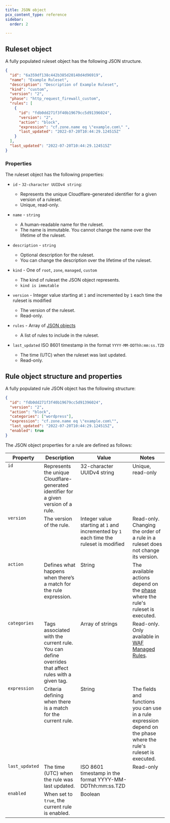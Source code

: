 ```yaml
---
title: JSON object
pcx_content_type: reference
sidebar:
  order: 2

---
```


## Ruleset object

A fully populated ruleset object has the following JSON structure.

```json
{
  "id": "6a359df138c442b385d20140d4d96919",
  "name": "Example Ruleset",
  "description": "Description of Example Ruleset",
  "kind": "custom",
  "version": "2",
  "phase": "http_request_firewall_custom",
  "rules": [
    {
      "id": "fdb0dd271f3f40b19679cc5d91396024",
      "version": "2",
      "action": "block",
      "expression": "cf.zone.name eq \"example.com\" ",
      "last_updated": "2022-07-20T10:44:29.124515Z"
    }
  ],
  "last_updated": "2022-07-20T10:44:29.124515Z"
}
```

### Properties

The ruleset object has the following properties:

- `id` - `32-character UUIDv4 string`:
  - Represents the unique Cloudflare-generated identifier for a given version of a ruleset.
  - Unique, read-only.

- `name` - `string`
  - A human-readable name for the ruleset.
  - The name is immutable. You cannot change the name over the lifetime of the ruleset.

- `description` - `string`
  - Optional description for the ruleset.
  - You can change the description over the lifetime of the ruleset.

- `kind` - One of `root`, `zone`, `managed`, `custom`
  - The kind of ruleset the JSON object represents.
  - `kind is immutable`

- `version` - Integer value starting at `1` and incremented by `1` each time the ruleset is modified
  - The version of the ruleset.
  - Read-only.

- `rules` - Array of [JSON objects](/ruleset-engine/rulesets-api/json-object/#rule-object-structure-and-properties)
  - A list of rules to include in the ruleset.

- `last_updated` ISO 8601 timestamp in the format `YYYY-MM-DDThh:mm:ss.TZD`
  - The time (UTC) when the ruleset was last updated.
  - Read-only.

## Rule object structure and properties

A fully populated rule JSON object has the following structure:

```json
{
  "id": "fdb0dd271f3f40b19679cc5d91396024",
  "version": "2",
  "action": "block",
  "categories": ["wordpress"],
  "expression": "cf.zone.name eq \"example.com\"",
  "last_updated": "2022-07-20T10:44:29.124515Z",
  "enabled": true
}
```

The JSON object properties for a rule are defined as follows:

<table>
  <thead>
    <tr>
      <th>Property</th>
      <th>Description</th>
      <th>Value</th>
      <th>Notes</th>
    </tr>
  </thead>
  <tbody style="vertical-align:top">
    <tr>
      <td>
        <code>id</code>
      </td>
      <td>Represents the unique Cloudflare-generated identifier for a given version of a rule.</td>
      <td>32-character UUIDv4 string</td>
      <td>Unique, read-only</td>
    </tr>
    <tr>
      <td>
        <code>version</code>
      </td>
      <td>The version of the rule.</td>
      <td>
        Integer value starting at <code>1</code> and incremented by <code>1</code> each time the
        ruleset is modified
      </td>
      <td>Read-only. Changing the order of a rule in a ruleset does not change its version.</td>
    </tr>
    <tr>
      <td>
        <code>action</code>
      </td>
      <td>Defines what happens when there’s a match for the rule expression.</td>
      <td>String</td>
      <td>The available actions depend on the <a href="/ruleset-engine/about/phases/">phase</a> where the rule's ruleset is executed.</td>
    </tr>
    <tr>
      <td>
        <code>categories</code>
      </td>
      <td>
        Tags associated with the current rule. You can define overrides that affect rules with a
        given tag.
      </td>
      <td>Array of strings</td>
      <td>Read-only. Only available in <a href="/waf/managed-rules/">WAF Managed Rules</a>.</td>
    </tr>
    <tr>
      <td>
        <code>expression</code>
      </td>
      <td>Criteria defining when there is a match for the current rule.</td>
      <td>String</td>
      <td>
        The fields and functions you can use in a rule expression depend on the phase where the
        rule's ruleset is executed.
      </td>
    </tr>
    <tr>
      <td>
        <code>last_updated</code>
      </td>
      <td>The time (UTC) when the rule was last updated.</td>
      <td>ISO 8601 timestamp in the format YYYY-MM-DDThh:mm:ss.TZD</td>
      <td>Read-only</td>
    </tr>
    <tr>
      <td>
        <code>enabled</code>
      </td>
      <td>
        When set to <code>true</code>, the current rule is enabled.
      </td>
      <td>Boolean</td>
      <td></td>
    </tr>
  </tbody>
</table>
